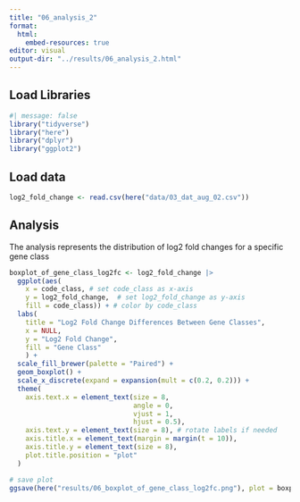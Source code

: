 ```yaml
---
title: "06_analysis_2"
format:
  html:
    embed-resources: true
editor: visual
output-dir: "../results/06_analysis_2.html"
---
```


## Load Libraries

```r
#| message: false
library("tidyverse")
library("here")
library("dplyr")
library("ggplot2")
```

## Load data

```r
log2_fold_change <- read.csv(here("data/03_dat_aug_02.csv"))
```

## Analysis

The analysis represents the distribution of log2 fold changes for a specific gene class

```r
boxplot_of_gene_class_log2fc <- log2_fold_change |>
  ggplot(aes(
    x = code_class, # set code_class as x-axis
    y = log2_fold_change,  # set log2_fold_change as y-axis
    fill = code_class)) + # color by code_class
  labs(
    title = "Log2 Fold Change Differences Between Gene Classes",
    x = NULL,
    y = "Log2 Fold Change",
    fill = "Gene Class"
    ) +
  scale_fill_brewer(palette = "Paired") +
  geom_boxplot() +
  scale_x_discrete(expand = expansion(mult = c(0.2, 0.2))) +
  theme(
    axis.text.x = element_text(size = 8,
                               angle = 0,
                               vjust = 1,
                               hjust = 0.5),
    axis.text.y = element_text(size = 8), # rotate labels if needed
    axis.title.x = element_text(margin = margin(t = 10)),
    axis.title.y = element_text(size = 8),
    plot.title.position = "plot"
  )

# save plot
ggsave(here("results/06_boxplot_of_gene_class_log2fc.png"), plot = boxplot_of_gene_class_log2fc, width = 10, height = 6)
```
